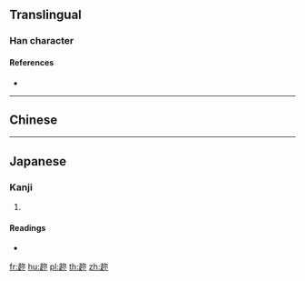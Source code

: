 {{character info/new}}
==Translingual==

===Han character===
{{Han char|rn=156|rad=走|as=05|sn=12|four=|canj=GONF}}

====References====
* {{Han ref|kx=1216.020|dkj=37084|dj=1685.090|hdz=53483.020|uh=8D82|ud=36226}}

----

==Chinese==
{{zh-see|趁|v}}

----

==Japanese==

===Kanji===
{{ja-kanji|grade=|rs=走05}}

# {{defn|lang=ja|sort=走05}}

====Readings====
* {{ja-readings|on=[[ちん]] (chin)|kun=|nanori=}}

[[fr:趂]]
[[hu:趂]]
[[pl:趂]]
[[th:趂]]
[[zh:趂]]